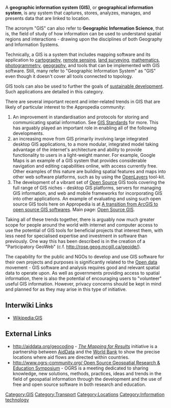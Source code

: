 {{topic header| default.png | GIS}}

A '''geographic information system (GIS)''', or '''geographical information system''', is any system that captures, stores, analyzes, manages, and presents data that are linked to location.

The acronym "GIS" can also refer to '''Geographic Information Science''', that is, the field of study of how information can be used to understand spatial regions and interactions - drawing upon the disciplines of both Geography and Information Systems. 

Technically, a GIS is a system that includes mapping software and its application to [http://en.wikipedia.org/wiki/Cartography cartography], [http://en.wikipedia.org/wiki/Remote_sensing remote sensing], [http://en.wikipedia.org/wiki/Land_surveying land surveying], [http://en.wikipedia.org/wiki/Mathematics mathematics], [http://en.wikipedia.org/wiki/Photogrammetry photogrammetry], [http://en.wikipedia.org/wiki/Geography geography], and tools that can be implemented with GIS software. Still, many refer to "Geographic Information System" as "GIS" even though it doesn't cover all tools connected to topology.

GIS tools can also be used to further the goals of [[sustainable development]]. Such applications are detailed in this category.

There are several important recent and inter-related trends in GIS that are likely of particular interest to the Appropedia community:
# An improvement in standardisation and protocols for storing and communicating spatial information. See [[GIS Standards]] for more. This has arguably played an important role in enabling all of the following developments.
# an increasing move from GIS primarily involving large integrated desktop GIS applications, to a more modular, integrated model taking advantage of the internet's architecture and ability to provide functionality to users in a light-weight manner. For example, Google Maps is an example of a GIS system that provides considerable navigation and editing capabilities online, with access currently free. Other examples of this nature are building spatial features and maps into other web software platforms, such as by using the [http://openlayers.org/ OpenLayers] tool-kit.
# The development of a vibrant set of [[Open Source]] GIS tools covering the full range of GIS niches - desktop GIS platforms, servers for managing GIS information, and web and mobile frameworks for incorporating GIS into other applications. An example of evaluating and using such open source GIS tools here on Appropedia is at [[A transition from ArcGIS to open source GIS softwares]]. Main page: [[Open Source GIS]].

Taking all of these trends together, there is arguably now much greater scope for people around the world with internet and computer access to use the potential of GIS tools for beneficial projects that interest them, with less need for specialised expertise and investment in software than previously. One way this has been described is in the creation of a "Participatory GeoWeb" (c.f. http://rose.geog.mcgill.ca/geoide/).

The capability for the public and NGOs to develop and use GIS software for their own projects and purposes is significantly related to the [[Open data]] movement - GIS software and analysis requires good and relevant spatial data to operate upon. As well as governments providing access to spatial information, there is also the potential of encouraging users to "volunteer" useful GIS information. However, privacy concerns should be kept in mind and planned for as they may arise in this type of initiative.

== Interwiki Links ==

* [[Wikipedia:GIS]]

== External Links ==

* http://aiddata.org/geocoding - ''[http://maps.worldbank.org/ The Mapping for Results]'' initiative is a partnership between [[AidData]] and the [[World Bank]] to show the precise locations where aid flows are directed within countries.
* [[http://www.ogrs-community.org/ Open Source Geospatial Research & Education Symposium]] - OGRS is a meeting dedicated to sharing knowledge, new solutions, methods, practices, ideas and trends in the field of geospatial information through the development and the use of free and open source software in both research and education.

[[Category:GIS]]
[[Category:Transport]]
[[Category:Locations]]
[[Category:Information technology]]
